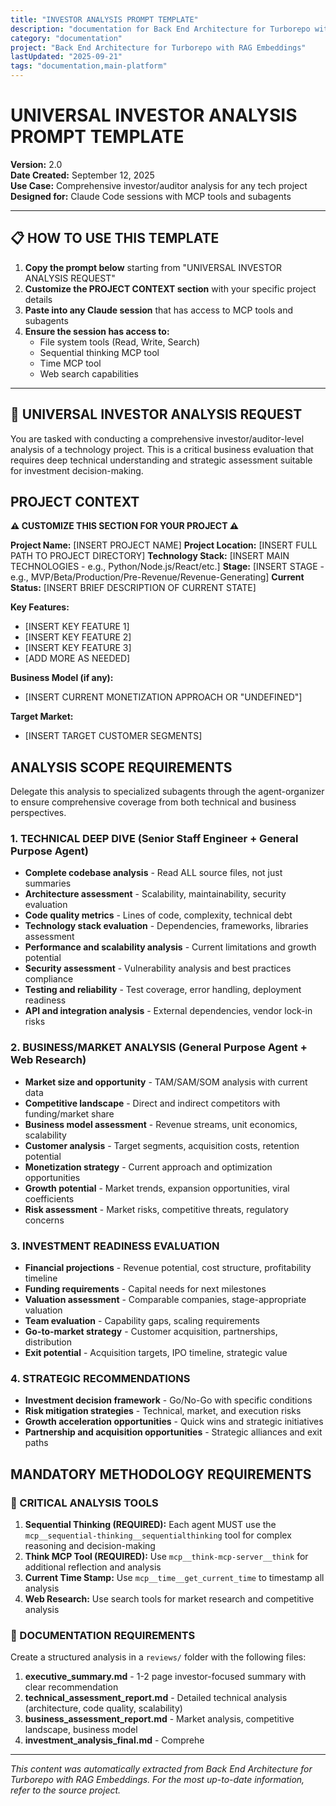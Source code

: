 ```yaml
---
title: "INVESTOR ANALYSIS PROMPT TEMPLATE"
description: "documentation for Back End Architecture for Turborepo with RAG Embeddings"
category: "documentation"
project: "Back End Architecture for Turborepo with RAG Embeddings"
lastUpdated: "2025-09-21"
tags: "documentation,main-platform"
---
```


# UNIVERSAL INVESTOR ANALYSIS PROMPT TEMPLATE
**Version:** 2.0  
**Date Created:** September 12, 2025  
**Use Case:** Comprehensive investor/auditor analysis for any tech project  
**Designed for:** Claude Code sessions with MCP tools and subagents  
 
---

## 📋 HOW TO USE THIS TEMPLATE

1. **Copy the prompt below** starting from "UNIVERSAL INVESTOR ANALYSIS REQUEST"
2. **Customize the PROJECT CONTEXT section** with your specific project details
3. **Paste into any Claude session** that has access to MCP tools and subagents
4. **Ensure the session has access to:**
   - File system tools (Read, Write, Search)
   - Sequential thinking MCP tool
   - Time MCP tool
   - Web search capabilities

---

## 🎯 UNIVERSAL INVESTOR ANALYSIS REQUEST

You are tasked with conducting a comprehensive investor/auditor-level analysis of a technology project. This is a critical business evaluation that requires deep technical understanding and strategic assessment suitable for investment decision-making.

## PROJECT CONTEXT
**⚠️ CUSTOMIZE THIS SECTION FOR YOUR PROJECT ⚠️**

**Project Name:** [INSERT PROJECT NAME]
**Project Location:** [INSERT FULL PATH TO PROJECT DIRECTORY]
**Technology Stack:** [INSERT MAIN TECHNOLOGIES - e.g., Python/Node.js/React/etc.]
**Stage:** [INSERT STAGE - e.g., MVP/Beta/Production/Pre-Revenue/Revenue-Generating]
**Current Status:** [INSERT BRIEF DESCRIPTION OF CURRENT STATE]

**Key Features:**
- [INSERT KEY FEATURE 1]
- [INSERT KEY FEATURE 2]
- [INSERT KEY FEATURE 3]
- [ADD MORE AS NEEDED]

**Business Model (if any):**
- [INSERT CURRENT MONETIZATION APPROACH OR "UNDEFINED"]

**Target Market:**
- [INSERT TARGET CUSTOMER SEGMENTS]

## ANALYSIS SCOPE REQUIREMENTS

Delegate this analysis to specialized subagents through the agent-organizer to ensure comprehensive coverage from both technical and business perspectives.

### 1. TECHNICAL DEEP DIVE (Senior Staff Engineer + General Purpose Agent)
- **Complete codebase analysis** - Read ALL source files, not just summaries
- **Architecture assessment** - Scalability, maintainability, security evaluation
- **Code quality metrics** - Lines of code, complexity, technical debt
- **Technology stack evaluation** - Dependencies, frameworks, libraries assessment
- **Performance and scalability analysis** - Current limitations and growth potential
- **Security assessment** - Vulnerability analysis and best practices compliance
- **Testing and reliability** - Test coverage, error handling, deployment readiness
- **API and integration analysis** - External dependencies, vendor lock-in risks

### 2. BUSINESS/MARKET ANALYSIS (General Purpose Agent + Web Research)
- **Market size and opportunity** - TAM/SAM/SOM analysis with current data
- **Competitive landscape** - Direct and indirect competitors with funding/market share
- **Business model assessment** - Revenue streams, unit economics, scalability
- **Customer analysis** - Target segments, acquisition costs, retention potential
- **Monetization strategy** - Current approach and optimization opportunities
- **Growth potential** - Market trends, expansion opportunities, viral coefficients
- **Risk assessment** - Market risks, competitive threats, regulatory concerns

### 3. INVESTMENT READINESS EVALUATION
- **Financial projections** - Revenue potential, cost structure, profitability timeline
- **Funding requirements** - Capital needs for next milestones
- **Valuation assessment** - Comparable companies, stage-appropriate valuation
- **Team evaluation** - Capability gaps, scaling requirements
- **Go-to-market strategy** - Customer acquisition, partnerships, distribution
- **Exit potential** - Acquisition targets, IPO timeline, strategic value

### 4. STRATEGIC RECOMMENDATIONS
- **Investment decision framework** - Go/No-Go with specific conditions
- **Risk mitigation strategies** - Technical, market, and execution risks
- **Growth acceleration opportunities** - Quick wins and strategic initiatives
- **Partnership and acquisition opportunities** - Strategic alliances and exit paths

## MANDATORY METHODOLOGY REQUIREMENTS

### 🧠 CRITICAL ANALYSIS TOOLS
1. **Sequential Thinking (REQUIRED):** Each agent MUST use the `mcp__sequential-thinking__sequentialthinking` tool for complex reasoning and decision-making
2. **Think MCP Tool (REQUIRED):** Use `mcp__think-mcp-server__think` for additional reflection and analysis
3. **Current Time Stamp:** Use `mcp__time__get_current_time` to timestamp all analysis
4. **Web Research:** Use search tools for market research and competitive analysis

### 📁 DOCUMENTATION REQUIREMENTS
Create a structured analysis in a `reviews/` folder with the following files:

1. **executive_summary.md** - 1-2 page investor-focused summary with clear recommendation
2. **technical_assessment_report.md** - Detailed technical analysis (architecture, code quality, scalability)
3. **business_assessment_report.md** - Market analysis, competitive landscape, business model
4. **investment_analysis_final.md** - Comprehe

---
*This content was automatically extracted from Back End Architecture for Turborepo with RAG Embeddings. For the most up-to-date information, refer to the source project.*
